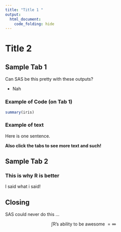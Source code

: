 ---
title: "Title 1 "
output:
  html_document:
    code_folding: hide
---



# Title 2{.tabset}


## Sample Tab 1 


Can SAS be this pretty with these outputs?

- Nah 




### Example of Code (on Tab 1)

```{r}
summary(iris)
```


### Example of text

Here is one sentence. 



**Also click the tabs to see more text and such!**


## Sample Tab 2 


### This is why R is better 

I said what i said! 



## Closing 


SAS could never do this $\ldots$

$$\int \text{R's ability to be awesome } = \infty$$